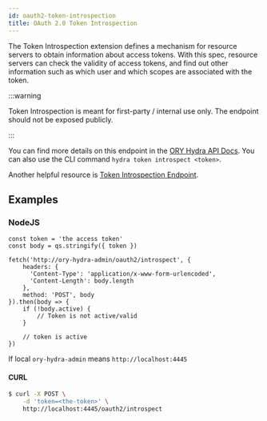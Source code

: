 ```yaml
---
id: oauth2-token-introspection
title: OAuth 2.0 Token Introspection
---
```


The Token Introspection extension defines a mechanism for resource servers to
obtain information about access tokens. With this spec, resource servers can
check the validity of access tokens, and find out other information such as
which user and which scopes are associated with the token.

:::warning

Token Introspection is meant for first-party / internal use only. The endpoint
should not be exposed publicly.

:::

You can find more details on this endpoint in the
[ORY Hydra API Docs](https://www.ory.sh/hydra/docs/reference/api). You can also
use the CLI command `hydra token introspect <token>`.

Another helpful resource is
[Token Introspection Endpoint](https://www.oauth.com/oauth2-servers/token-introspection-endpoint/).

## Examples

### NodeJS

```
const token = 'the access token'
const body = qs.stringify({ token })

fetch('http://ory-hydra-admin/oauth2/introspect', {
    headers: {
      'Content-Type': 'application/x-www-form-urlencoded',
      'Content-Length': body.length
    },
    method: 'POST', body
}).then(body => {
    if (!body.active) {
        // Token is not active/valid
    }

    // token is active
})
```
If local `ory-hydra-admin` means `http://localhost:4445`

#### CURL

```bash
$ curl -X POST \
    -d 'token=<the-token>' \
    http://localhost:4445/oauth2/introspect
```
